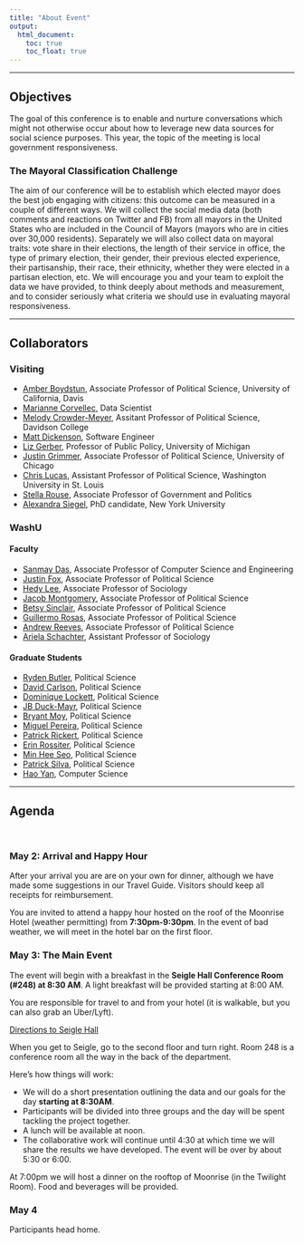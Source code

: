 ```yaml
---
title: "About Event"
output:
  html_document:
    toc: true
    toc_float: true
---
```



----

## Objectives

The goal of this conference is to enable and nurture conversations which might not otherwise occur about how to leverage new data sources for social science purposes. This year, the topic of the meeting is local government responsiveness.  

### The Mayoral Classification Challenge

The aim of our conference will be to establish which elected mayor does the best job engaging with citizens: this outcome can be measured in a couple of different ways. We will collect  the social media data (both comments and reactions on Twitter and FB) from all mayors in the United States who are included in the Council of Mayors (mayors who are in cities over 30,000 residents).  Separately we will also collect data on mayoral traits: vote share in their elections, the length of their service in office, the type of primary election, their gender, their previous elected experience, their partisanship, their race, their ethnicity, whether they were elected in a partisan election, etc. We will encourage you and your team to exploit the data we have provided, to think deeply about methods and measurement, and to consider seriously what criteria we should use in evaluating mayoral responsiveness.  

----

## Collaborators 

### Visiting 

- [Amber Boydstun](http://www.amber-boydstun.com/), Associate Professor of Political Science, University of California, Davis
- [Marianne Corvellec](https://marianne-corvellec.appspot.com/), Data Scientist
- [Melody Crowder-Meyer ](http://www.melodycrowdermeyer.org/), Assitant Professor of Political Science, Davidson College
- [Matt Dickenson](http://mattdickenson.com/), Software Engineer
- [Liz Gerber ](http://www-personal.umich.edu/~ergerber/Welcome.html), Professor of Public Policy, University of Michigan
- [Justin Grimmer ](https://www.justingrimmer.org/), Associate Professor of Political Science, University of Chicago
- [Chris Lucas](http://christopherlucas.org/), Assistant Professor of Political Science, Washington University in St. Louis
- [Stella Rouse](http://gvptsites.umd.edu/srouse/), Associate Professor of Government and Politics
- [Alexandra Siegel](https://wp.nyu.edu/smapp/about-2/), PhD candidate, New York University

### WashU

#### Faculty
- [Sanmay Das ](http://www.cse.wustl.edu/~sanmay/), Associate Professor of Computer Science and Engineering
- [Justin Fox](http://pages.wustl.edu/justinfox), Associate Professor of Political Science
- [Hedy Lee](https://soc.washington.edu/people/hedwig-hedy-lee), Associate Professor of Sociology 
- [Jacob Montgomery](http://pages.wustl.edu/montgomery), Associate Professor of Political Science
- [Betsy Sinclair](https://pages.wustl.edu/betsysinclair), Associate Professor of Political Science
- [Guillermo Rosas](http://pages.wustl.edu/grosas),  Associate Professor of Political Science
- [Andrew Reeves](http://www.andrewreeves.org/), Associate Professor of Political Science
- [Ariela Schachter](http://pages.wustl.edu/schachter), Assistant Professor of Sociology


#### Graduate Students
- [Ryden Butler](https://polisci.wustl.edu/faculty/ryden-butler), Political Science
- [David Carlson](https://sites.wustl.edu/davidcarlson/), Political Science
- [Dominique Lockett](https://polisci.wustl.edu/faculty/dominique-lockett), Political Science
- [JB Duck-Mayr](http://jbduckmayr.com/), Political Science
- [Bryant Moy](https://polisci.wustl.edu/faculty/bryant-moy), Political Science
- [Miguel Pereira](https://miguelmaria.wordpress.com/), Political Science
- [Patrick Rickert](https://polisci.wustl.edu/faculty/patrick-rickert), Political Science
- [Erin Rossiter](https://polisci.wustl.edu/faculty/erin-rossiter), Political Science
- [Min Hee Seo](https://sites.wustl.edu/minheeseo/), Political Science
- [Patrick Silva](https://polisci.wustl.edu/faculty/patrick-cunha-silva), Political Science
- [Hao Yan](http://www.cse.wustl.edu/~haoyan/), Computer Science


----

## Agenda

<br>

### May 2: Arrival and Happy Hour

After your arrival you are are on your own for dinner, although we have made some suggestions in our Travel Guide. Visitors should keep all receipts for reimbursement.

You are invited to attend a happy hour hosted on the roof of the Moonrise Hotel (weather permitting) from **7:30pm-9:30pm**.  In the event of bad weather, we will meet in the hotel bar on the first floor.

### May 3: The Main Event

The event will begin with a breakfast in the **Seigle Hall Conference Room (#248) at 8:30 AM**. A light breakfast will be provided starting at 8:00 AM.


You are responsible for travel to and from your hotel (it is walkable, but you can also grab an Uber/Lyft). 

[Directions to Seigle Hall](https://www.google.com/maps/dir/Moonrise+Hotel,+6177+Delmar+Blvd,+St.+Louis,+MO+63112/Seigle+Hall,+St.+Louis,+MO/@38.6510304,-90.3099984,16z/data=!3m1!4b1!4m14!4m13!1m5!1m1!1s0x87df4aaa6155fc13:0x1c89cb4a47d03dc9!2m2!1d-90.2987076!2d38.6555695!1m5!1m1!1s0x87d8cab396a2c315:0x370028dc042e3906!2m2!1d-90.3125344!2d38.6487983!3e2)

When you get to Seigle, go to the second floor and turn right. Room 248 is a conference room all the way in the back of the department.

Here's how things will work:

- We will do a short presentation outlining the data and our goals for the day **starting at 8:30AM**.
- Participants will be divided into three groups and the day will be spent tackling the project together.
- A lunch will be available at noon. 
- The collaborative work will continue until 4:30 at which time we will share the results we have developed.  The event will be over by about 5:30 or 6:00.


At 7:00pm we will host a dinner on the rooftop of Moonrise (in the Twilight Room).  Food and beverages will be provided.


### May 4

Participants head home.